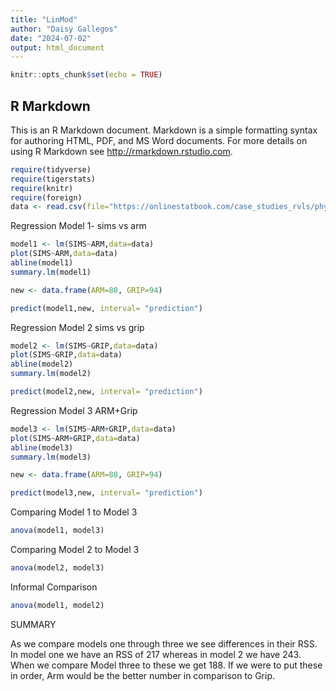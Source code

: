 ```yaml
---
title: "LinMod"
author: "Daisy Gallegos"
date: "2024-07-02"
output: html_document
---
```


```r
knitr::opts_chunk$set(echo = TRUE)
```

## R Markdown

This is an R Markdown document. Markdown is a simple formatting syntax for authoring HTML, PDF, and MS Word documents. For more details on using R Markdown see <http://rmarkdown.rstudio.com>.

```r
require(tidyverse)
require(tigerstats)
require(knitr)
require(foreign)
data <- read.csv(file="https://onlinestatbook.com/case_studies_rvls/physical_strength/data.txt",sep="",header=TRUE)
```

Regression Model 1- sims vs arm

```r
model1 <- lm(SIMS~ARM,data=data)
plot(SIMS~ARM,data=data)
abline(model1)
summary.lm(model1)
```


```r
new <- data.frame(ARM=88, GRIP=94)
```

```r
predict(model1,new, interval= "prediction")
```

Regression Model 2 sims vs grip

```r
model2 <- lm(SIMS~GRIP,data=data)
plot(SIMS~GRIP,data=data)
abline(model2)
summary.lm(model2)
```

```r
predict(model2,new, interval= "prediction")
```

Regression Model 3 ARM+Grip

```r
model3 <- lm(SIMS~ARM+GRIP,data=data)
plot(SIMS~ARM+GRIP,data=data)
abline(model3)
summary.lm(model3)
```

```r
new <- data.frame(ARM=88, GRIP=94)
```

```r
predict(model3,new, interval= "prediction")
```

Comparing Model 1 to Model 3

```r
anova(model1, model3)
```


Comparing Model 2 to Model 3

```r
anova(model2, model3)
```

Informal Comparison

```r
anova(model1, model2)
```

SUMMARY

As we compare models one through three we see differences in their RSS. In model one we have an RSS of 217 whereas in model 2 we have 243. When we compare Model three to these we get 188. If we were to put these in order, Arm would be the better number in comparison to Grip. 

